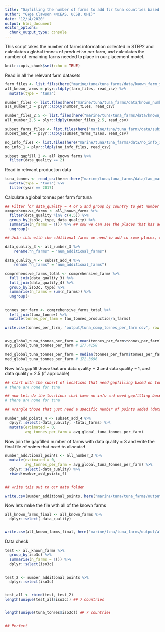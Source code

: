```yaml
---
title: "Gapfilling the number of farms to add for tuna countries based on tonnes of production"
author: "Gage Clawson (NCEAS, UCSB, OHI)"
date: "12/14/2020"
output: html_document
editor_options: 
  chunk_output_type: console
---
```



This script takes the number of farms information collected in STEP2 and calculates a global tonnes of production per farm, and calculates the number of remaining farms needed to place in our placement model. 


```r
knitr::opts_chunk$set(echo = TRUE)
```

Read in all the relevant farm datasets 

```r

farm_files <- list.files(here("marine/tuna/tuna_farms/data/known_farm_sites_2_4_5"), full=TRUE)
all_known_farms = plyr::ldply(farm_files, read_csv) %>%
  mutate(type = "tuna")

number_files <- list.files(here("marine/tuna/tuna_farms/data/known_number_farms_3"), full=TRUE)
all_number_3 = plyr::ldply(number_files, read_csv)

number_files_2.5 <- list.files(here("marine/tuna/tuna_farms/data/known_subset_2.5"), full=TRUE)
all_number_2.5 = plyr::ldply(number_files_2.5, read_csv)

subset_farms_files <- list.files(here("marine/tuna/tuna_farms/data/subset_known_add_points_4"), full=TRUE)
subset_add_4 = plyr::ldply(subset_farms_files, read_csv)

no_info_files <- list.files(here("marine/tuna/tuna_farms/data/no_info_1"), full=TRUE)
no_info_1 = plyr::ldply(no_info_files, read_csv)

subset_gapfill_2 <- all_known_farms %>%
  filter(data_quality == 2)
```

Read in relevant production data
```r
tuna_tonnes <- read_csv(here::here("marine/tuna/tuna_farms/data/fao_mariculture_tuna.csv")) %>%
  mutate(type = "tuna") %>%
  filter(year == 2017)
```

Calculate a global tonnes per farm for tuna

```r
## Filter for data_quality = 4 or 5 and group by country to get number of farms
comprehensive_farms <- all_known_farms %>%
  filter(data_quality %in% c(4,5)) %>% 
  group_by(iso3c, type, data_quality) %>%
  summarise(n_farms = n()) %>% ## now we can see the places that has additional farms to add
  ungroup()

## Join this with the additional farms we need to add to some places, so we can calculate a comprehensive tonnes/farm for tuna 

data_quality_3 <- all_number_3 %>%
    rename("n_farms" = "num_additional_farms")

data_quality_4 <- subset_add_4 %>%
    rename("n_farms" = "num_additional_farms")

comprehensive_farms_total <- comprehensive_farms %>%
  full_join(data_quality_3) %>%
  full_join(data_quality_4) %>%
  group_by(iso3c, type) %>%
  summarise(n_farms = sum(n_farms)) %>%
  ungroup()
  

tonnes_per_farm <- comprehensive_farms_total %>%
  left_join(tuna_tonnes) %>%
  mutate(tonnes_per_farm = fao_tonnes_production/n_farms)

write.csv(tonnes_per_farm, "output/tuna_comp_tonnes_per_farm.csv", row.names = FALSE)


avg_global_tuna_tonnes_per_farm = mean(tonnes_per_farm$tonnes_per_farm)
avg_global_tuna_tonnes_per_farm # 277.4158

med_global_tuna_tonnes_per_farm = median(tonnes_per_farm$tonnes_per_farm)
med_global_tuna_tonnes_per_farm # 172.3696
```

Now let's gapfill those that are data quality = 2 and data quality = 1, and data quality = 2.5 (if applicable)

```r
## start with the subset of locations that need gapfilling based on tonnes/farm
# there are none for tuna 

## now lets do the locations that have no info and need gapfilling based on tonnes/farm
# there are none for tuna 

## Wrangle those that just need a specific number of points added (data_quality = 4)

number_add_points_4 <- subset_add_4 %>%
  dplyr::select(-data_quality, -total_farms) %>%
  mutate(estimated = 0, 
         avg_tonnes_per_farm = avg_global_tuna_tonnes_per_farm)

```

Now join the gapfilled number of farms with data quality = 3 and write the final file of points that need to allocated 

```r
number_additional_points <- all_number_3 %>%
  mutate(estimated = 0,
         avg_tonnes_per_farm = avg_global_tuna_tonnes_per_farm) %>%
  dplyr::select(-data_quality) %>%
  rbind(number_add_points_4)
  

## write this out to our data folder

write.csv(number_additional_points, here("marine/tuna/tuna_farms/output/tuna_points_to_add_final.csv"), row.names = FALSE)
```

Now lets make the file with all of the known farms 

```r
all_known_farms_final <- all_known_farms %>%
  dplyr::select(-data_quality)


write.csv(all_known_farms_final, here("marine/tuna/tuna_farms/output/all_known_tuna_farms_final.csv"), row.names = FALSE)

```



Data check 

```r
test <- all_known_farms %>%
  group_by(iso3c) %>%
  summarise(n_farms = n()) %>%
  dplyr::select(iso3c)


test_2 <- number_additional_points %>%
  dplyr::select(iso3c)


test_all <- rbind(test, test_2)
length(unique(test_all$iso3c)) ## 7 countries


length(unique(tuna_tonnes$iso3c)) ## 7 countries


## Perfect

```


